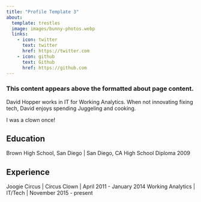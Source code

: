 ```yaml
---
title: "Profile Template 3"
about:
  template: trestles
  image: images/bunny-photos.webp
  links:
    - icon: twitter
      text: twitter
      href: https://twitter.com
    - icon: github
      text: Github
      href: https://github.com
---
```


### This content appears above the formatted about page content.

David Hopper works in IT for Working Analytics. When not innovating fixing tech, David enjoys spending Juggeling and cooking.

I was a clown once!

## Education
Brown High School, San Diego | San Diego, CA
High School Diploma 2009

## Experience
Joogie Circus | Circus Clown | April 2011 - January 2014
Working Analytics | IT/Tech | November 2015 - present